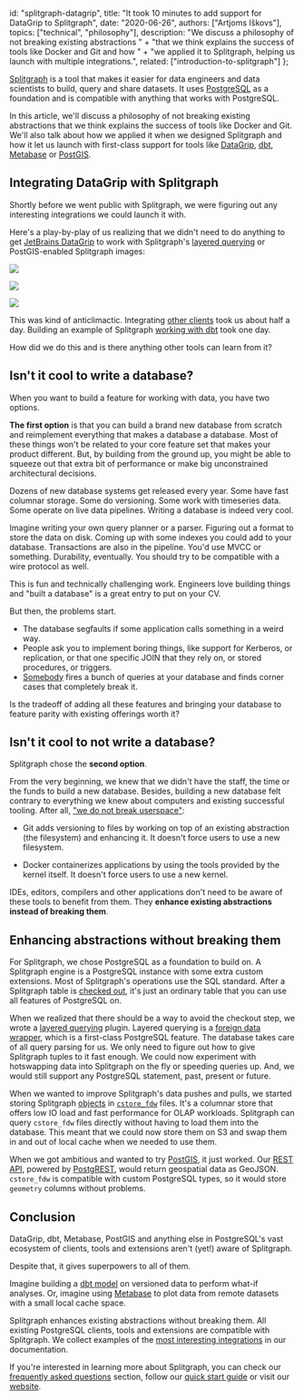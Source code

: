   id: "splitgraph-datagrip",
  title: "It took 10 minutes to add support for DataGrip to Splitgraph",
  date: "2020-06-26",
  authors: ["Artjoms Iškovs"],
  topics: ["technical", "philosophy"],
  description:
    "We discuss a philosophy of not breaking existing abstractions " +
    "that we think explains the success of tools like Docker and Git and how " +
    "we applied it to Splitgraph, helping us launch with multiple integrations.",
  related: ["introduction-to-splitgraph"]
};

[Splitgraph](https://www.splitgraph.com) is a tool that makes it easier for data engineers and data scientists to build, query and share datasets. It uses [PostgreSQL](https://www.postgresql.org/) as a foundation and is compatible with anything that works with PostgreSQL.

In this article, we'll discuss a philosophy of not breaking existing abstractions that we think explains the success of tools like Docker and Git. We'll also talk about how we applied it when we designed Splitgraph and how it let us launch with first-class support for tools like [DataGrip](/docs/integrating-splitgraph/datagrip), [dbt](/docs/integrating-splitgraph/dbt), [Metabase](/docs/integrating-splitgraph/metabase) or [PostGIS](/docs/integrating-splitgraph/postgis).

## Integrating DataGrip with Splitgraph

Shortly before we went public with Splitgraph, we were figuring out any interesting integrations we could launch it with.

Here's a play-by-play of us realizing that we didn't need to do anything to get [JetBrains DataGrip](/docs/integrating-splitgraph/datagrip) to work with Splitgraph's [layered querying](/docs/large-datasets/layered-querying) or PostGIS-enabled Splitgraph images:

![](https://raw.githubusercontent.com/splitgraph/splitgraph.com/master/content/blog/images/20202606-datagrip/01-splitgraph-datagrip.png)

![](https://raw.githubusercontent.com/splitgraph/splitgraph.com/master/content/blog/images/20202606-datagrip/02-layered-querying.png)

![](https://raw.githubusercontent.com/splitgraph/splitgraph.com/master/content/blog/images/20202606-datagrip/03-geodata.png)

This was kind of anticlimactic. Integrating [other clients](/docs/integrating-splitgraph/other-clients) took us about half a day. Building an example of Splitgraph [working with dbt](/docs/integrating-splitgraph/dbt) took one day.

How did we do this and is there anything other tools can learn from it?

## Isn't it cool to write a database?

When you want to build a feature for working with data, you have two options.

**The first option** is that you can build a brand new database from scratch and reimplement everything that makes a database a database. Most of these things won't be related to your core feature set that makes your product different. But, by building from the ground up, you might be able to squeeze out that extra bit of performance or make big unconstrained architectural decisions.

Dozens of new database systems get released every year. Some have fast columnar storage. Some do versioning. Some work with timeseries data. Some operate on live data pipelines. Writing a database is indeed very cool.

Imagine writing your own query planner or a parser. Figuring out a format to store the data on disk. Coming up with some indexes you could add to your database. Transactions are also in the pipeline. You'd use MVCC or something. Durability, eventually. You should try to be compatible with a wire protocol as well.

This is fun and technically challenging work. Engineers love building things and "built a database" is a great entry to put on your CV.

But then, the problems start.

  * The database segfaults if some application calls something in a weird way.
  * People ask you to implement boring things, like support for Kerberos, or replication, or that one specific JOIN that they rely on, or stored procedures, or triggers.
  * [Somebody](https://jepsen.io/) fires a bunch of queries at your database and finds corner cases that completely break it.

Is the tradeoff of adding all these features and bringing your database to feature parity with existing offerings worth it?

## Isn't it cool to not write a database?

Splitgraph chose the **second option**.

From the very beginning, we knew that we didn't have the staff, the time or the funds to build a new database. Besides, building a new database felt contrary to everything we knew about computers and existing successful tooling. After all, ["we do not break userspace"](https://unix.stackexchange.com/a/235532):

  * Git adds versioning to files by working on top of an existing abstraction (the filesystem) and enhancing it. It doesn't force users to use a new filesystem.

  * Docker containerizes applications by using the tools provided by the kernel itself. It doesn't force users to use a new kernel.

IDEs, editors, compilers and other applications don't need to be aware of these tools to benefit from them. They **enhance existing abstractions instead of breaking them**.

## Enhancing abstractions without breaking them

For Splitgraph, we chose PostgreSQL as a foundation to build on. A Splitgraph engine is a PostgreSQL instance with some extra custom extensions. Most of Splitgraph's operations use the SQL standard. After a Splitgraph table is [checked out](/docs/sgr/image-management-creation/checkout), it's just an ordinary table that you can use all features of PostgreSQL on.

When we realized that there should be a way to avoid the checkout step, we wrote a [layered querying](/docs/large-datasets/layered-querying) plugin. Layered querying is a [foreign data wrapper](/docs/ingesting-data/foreign-data-wrappers/introduction), which is a first-class PostgreSQL feature. The database takes care of all query parsing for us. We only need to figure out how to give Splitgraph tuples to it fast enough. We could now experiment with hotswapping data into Splitgraph on the fly or speeding queries up. And, we would still support any PostgreSQL statement, past, present or future.

When we wanted to improve Splitgraph's data pushes and pulls, we started storing Splitgraph [objects](/docs/concepts/objects) in [`cstore_fdw`](https://github.com/citusdata/cstore_fdw) files. It's a columnar store that offers low IO load and fast performance for OLAP workloads. Splitgraph can query `cstore_fdw` files directly without having to load them into the database. This meant that we could now store them on S3 and swap them in and out of local cache when we needed to use them.

When we got ambitious and wanted to try [PostGIS](/docs/integrating-splitgraph/postgis), it just worked. Our [REST API](https://data.splitgraph.com/splitgraph/london_wards/latest/-/rest/city_merged_2018?district=eq.City%20of%20Westminster), powered by [PostgREST](/docs/integrating-splitgraph/postgrest), would return geospatial data as GeoJSON. `cstore_fdw` is compatible with custom PostgreSQL types, so it would store `geometry` columns without problems.

## Conclusion

DataGrip, dbt, Metabase, PostGIS and anything else in PostgreSQL's vast ecosystem of clients, tools and extensions aren't (yet!) aware of Splitgraph.

Despite that, it gives superpowers to all of them.

Imagine building a [dbt model](/docs/integrating-splitgraph/dbt) on versioned data to perform what-if analyses. Or, imagine using [Metabase](/docs/integrating-splitgraph/metabase) to plot data from remote datasets with a small local cache space.

Splitgraph enhances existing abstractions without breaking them. All existing PostgreSQL clients, tools and extensions are compatible with Splitgraph. We collect examples of the [most interesting integrations](/product/splitgraph/integrations) in our documentation.

If you're interested in learning more about Splitgraph, you can check our [frequently asked questions](/docs/getting-started/frequently-asked-questions) section, follow our [quick start guide](/docs/getting-started/five-minute-demo) or visit our [website](https://www.splitgraph.com).
